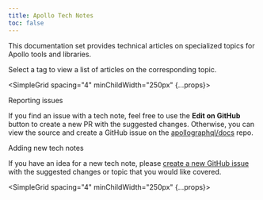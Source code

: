 ```yaml
---
title: Apollo Tech Notes
toc: false
---
```


This documentation set provides technical articles on specialized topics for Apollo tools and libraries.

Select a tag to view a list of articles on the corresponding topic.


<SimpleGrid spacing="4" minChildWidth="250px" {...props}>
<div>

<Heading mb={2} size="lg">
  Reporting issues
</Heading>

If you find an issue with a tech note, feel free to use the **Edit on GitHub** button to create a new PR with the suggested changes. Otherwise, you can view the source and create a GitHub issue on the [apollographql/docs](https://github.com/apollographql/docs) repo.

</div>
<div>

<Heading mb={2} size="lg">
  Adding new tech notes
</Heading>

If you have an idea for a new tech note, please [create a new GitHub issue](https://github.com/apollographql/docs/issues) with the suggested changes or topic that you would like covered.

</div>
</SimpleGrid>

<SimpleGrid spacing="4" minChildWidth="250px" {...props}>
  <RecentlyAddedNotes />
  <RecentlyUpdatedNotes />
</SimpleGrid>

<AllNotes />
